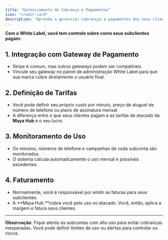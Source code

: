 ```yaml
---
title: "Gerenciamento de Cobrança e Pagamentos"
icon: "credit-card"
description: "Aprenda a gerenciar cobranças e pagamentos dos seus clientes white label, incluindo definição de tarifas e monitoramento de uso."
---
```


**Com o White Label, você tem controle sobre como seus subclientes pagam:**

## 1. Integração com Gateway de Pagamento

- Stripe é comum, mas outros gateways podem ser compatíveis.
- Vincule seu gateway no painel de administração White Label para que sua marca cobre diretamente o usuário final.

## 2. Definição de Tarifas

- Você pode definir seu próprio custo por minuto, preço de aluguel de número de telefone ou plano de assinatura mensal.
- A diferença entre o que seus clientes pagam e as tarifas de atacado da **Maya Hub** é o seu lucro.

## 3. Monitoramento de Uso

- Os minutos, números de telefone e campanhas de cada subconta são monitorados.
- O sistema calcula automaticamente o uso mensal e possíveis excedentes.

## 4. Faturamento

- Normalmente, você é responsável por emitir as faturas para seus subclientes.
- A **Maya Hub **cobra você pelo uso no atacado. Você, então, aplica a margem e fatura seus clientes.

---

**Observação**: Fique atento às subcontas com alto uso para evitar cobranças inesperadas. Você pode definir limites de uso ou alertas para controlar os riscos.